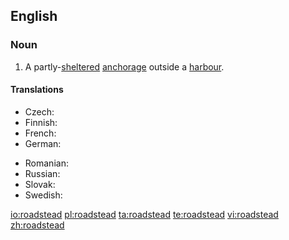 ==English==
{{wikipedia}}

===Noun===
{{en-noun}}

# {{nautical}} A partly-[[sheltered]] [[anchorage]] outside a [[harbour]].

====Translations====
{{trans-top|partly-sheltered anchorage outside a harbour}}
* Czech: {{t+|cs|rejda|f}}
* Finnish: {{t+|fi|reti}}
* French: {{t+|fr|rade}}
* German: {{t+|de|Reede}}
{{trans-mid}}
* Romanian: {{t+|ro|radă|f}}
* Russian: {{t|ru|рейд}}
* Slovak: {{t-|sk|rejda|f}}
* Swedish: {{t+|sv|redd}}
{{trans-bottom}}

[[io:roadstead]]
[[pl:roadstead]]
[[ta:roadstead]]
[[te:roadstead]]
[[vi:roadstead]]
[[zh:roadstead]]